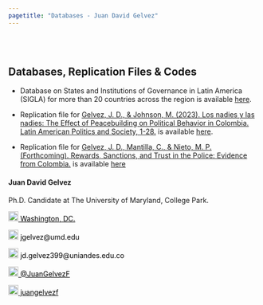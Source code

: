 ```yaml
---
pagetitle: "Databases - Juan David Gelvez"
---
```



<br>  </br> <!--- Agrega lineas en blanco --->

<!------------- Panel de la izquierda ------------->
<div class="col-sm-9">


<!--- Work in progress --->

## Databases, Replication Files & Codes


* Database on States and Institutions of Governance in Latin America (SIGLA) for more than 20 countries across the region is available [here](https://sigla.georgetown.domains/gateway/).

* Replication file for [Gelvez, J. D., & Johnson, M. (2023). Los nadies y las nadies: The Effect of Peacebuilding on Political Behavior in Colombia. Latin American Politics and Society, 1-28.](https://www.cambridge.org/core/journals/latin-american-politics-and-society/article/los-nadies-y-las-nadies-the-effect-of-peacebuilding-on-political-behavior-in-colombia/055EF9BF86DFA9C71BF96B437E1557D0?utm_source=hootsuite&utm_medium=twitter&utm_campaign=LAP_Nov23) is available [here](https://github.com/juangelvezf/The-Nobodies). 

* Replication file for [Gelvez, J. D., Mantilla, C., & Nieto, M. P. (Forthcoming). Rewards, Sanctions, and Trust in the Police: Evidence from Colombia.](https://osf.io/aebxy/) is available [here](https://osf.io/v78zb/)

  

</div>
<!------------- Panel de la izquierda ------------->


<!------------- Panel de la derecha ------------->
<div class="col-sm-3">

#### Juan David Gelvez

Ph.D. Candidate at The University of Maryland, College Park.

<!-- Location -->
<a href="https://www.google.com/maps/place/Washington+D.+C.,+Distrito+de+Columbia/@38.8938672,-77.0846157,12z/data=!3m1!4b1!4m5!3m4!1s0x89b7c6de5af6e45b:0xc2524522d4885d2a!8m2!3d38.9071923!4d-77.0368707" style="color:black;"> <img alt="Qries" src="./images/location.png" width="20" height="20">  Washington, DC.</a>

<!-- Correo -->
<p style="color:black"><img alt="Qries" src="./images/correo.png" width="20" height="20"> jgelvez@umd.edu </img></p>

<!-- Correo -->
<p style="color:black"><img alt="Qries" src="./images/correo.png" width="20" height="20"> jd.gelvez399@uniandes.edu.co </img></p>

<!-- Twitter -->
 <a href="https://twitter.com/JuanGelvezF" style="color:black;"> <img alt="Qries" src="./images/twitter.jpg" width="20" height="20">  @JuanGelvezF</a> 


<!-- GitHub -->
<a href="https://github.com/juangelvezf" style="color:black;"> <img alt="Qries" src="./images/github.png" width="20" height="20">  juangelvezf</a>

</div>
<!------------- Panel de la derecha ------------->



<br>  </br> <!--- Agrega lineas en blanco --->
